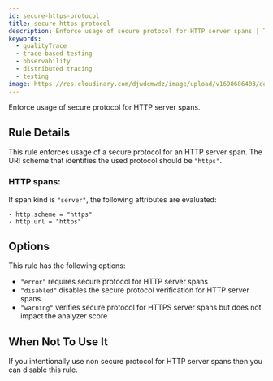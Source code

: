 ```yaml
---
id: secure-https-protocol
title: secure-https-protocol
description: Enforce usage of secure protocol for HTTP server spans | The Tracetest Analyzer analyzes OpenTelemetry traces
keywords:
  - qualityTrace
  - trace-based testing
  - observability
  - distributed tracing
  - testing
image: https://res.cloudinary.com/djwdcmwdz/image/upload/v1698686403/docs/Blog_Thumbnail_14_rsvkmo.jpg
---
```


Enforce usage of secure protocol for HTTP server spans.

## Rule Details

This rule enforces usage of a secure protocol for an HTTP server span. The URI scheme that identifies the used protocol should be `"https"`.

### HTTP spans:

If span kind is `"server"`, the following attributes are evaluated:

```
- http.scheme = "https"
- http.url = "https"
```

## Options

This rule has the following options:

- `"error"` requires secure protocol for HTTP server spans
- `"disabled"` disables the secure protocol verification for HTTP server spans
- `"warning"` verifies secure protocol for HTTPS server spans but does not impact the analyzer score

## When Not To Use It

If you intentionally use non secure protocol for HTTP server spans then you can disable this rule.
